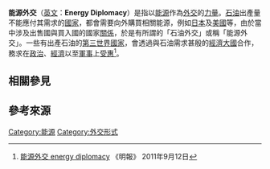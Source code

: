 '''能源外交'''（[[英文|英文]]：'''Energy Diplomacy'''）是指以[[能源|能源]]作為[[外交|外交]]的[[力量|力量]]。[[石油|石油]]出產量不能應付其需求的[[國家|國家]]，都會需要向外購買相關能源，例如[[日本|日本]]及[[美國|美國]]等，由於當中涉及出售國與買入國的國家[[關係|關係]]，於是有所謂的「石油外交」或稱「能源外交」。一些有出產石油的[[第三世界國家|第三世界國家]]，會透過與石油需求甚殷的[[經濟大國|經濟大國]]合作，務求在[[政治|政治]]、[[經濟|經濟]]以至[[軍事|軍事]]上[[受惠|受惠]]<ref>[http://hk.news.yahoo.com/能源外交-energy-diplomacy-222350122.html 能源外交 energy diplomacy] 《明報》 2011年9月12日</ref>。

==相關參見==

==參考來源==
{{reflist}}

{{外交}}
{{Authority control}}
{{poli-stub}}

[[Category:能源|Category:能源]]
[[Category:外交形式|Category:外交形式]]